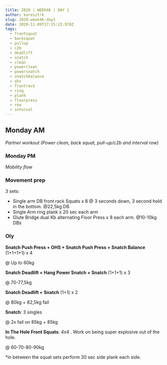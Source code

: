```yaml
---
title: 2020 | WEEK46 | DAY 1
author: karesztrk
slug: 2020-week46-day1
date: 2020-11-09T17:15:23.978Z
tags:
  - frontsquat
  - backsquat
  - pullup
  - c2b
  - deadlift
  - snatch
  - clean
  - powerclean
  - powersnatch
  - snatchbalance
  - ohs
  - frontrack
  - ring
  - plank
  - floorpress
  - row
  - interval
---
```


## Monday AM

_Partner workout (Power clean, back squat, pull-up/c2b and interval row)_

### Monday PM

_Mobility flow_

### Movement prep

3 sets:

- Single arm DB front rack Squats x 8 @ 3 seconds down, 3 second hold in the bottom. @22,5kg DB
- Single Arm ring plank x 20 sec each arm
- Glute Bridge dual Kb alternating Floor Press x 8 each arm. @10-10kg DBs

### Oly

**Snatch Push Press + OHS + Snatch Push Press + Snatch Balance** (1+1+1+1) x 4

@ Up to 60kg

**Snatch Deadlift + Hang Power Snatch + Snatch** (1+1+1) x 3

@ 70-77,5kg

**Snatch Deadlift + Snatch** (1+1) x 2

@ 80kg + 82,5kg fail

**Snatch**: 3 singles

@ 2x fail on 85kg + 85kg

**In The Hole Front Squats**: 4x4 . Work on being super explosive out of the hole.

@ 60-70-80-90kg

\*in between the squat sets perform 30 sec side plank each side.
